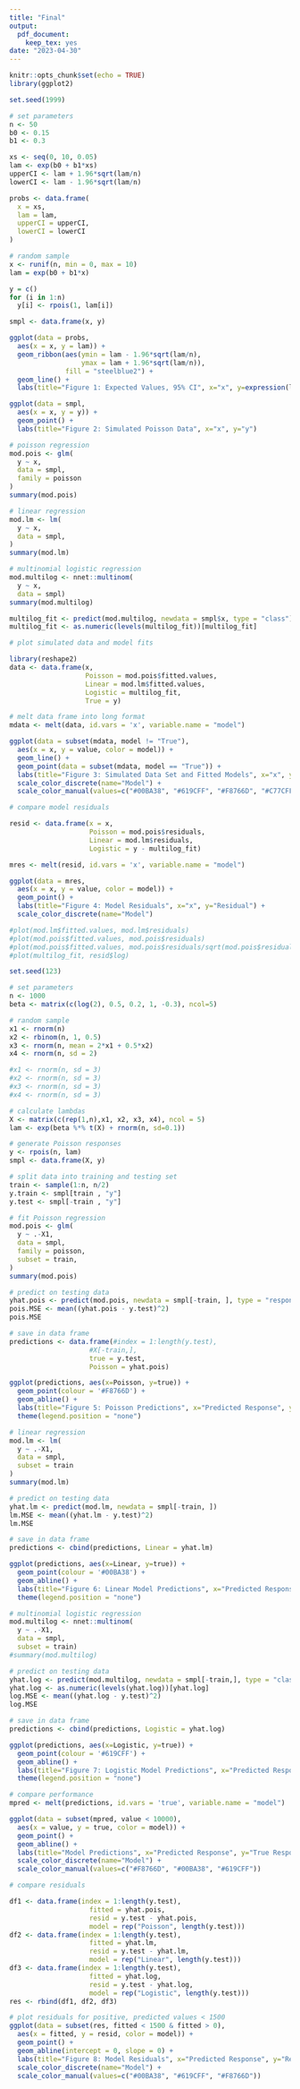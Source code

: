 ```yaml
---
title: "Final"
output: 
  pdf_document: 
    keep_tex: yes
date: "2023-04-30"
---
```


```r
knitr::opts_chunk$set(echo = TRUE)
library(ggplot2)
```

```r

set.seed(1999)

# set parameters
n <- 50
b0 <- 0.15
b1 <- 0.3

xs <- seq(0, 10, 0.05)
lam <- exp(b0 + b1*xs)
upperCI <- lam + 1.96*sqrt(lam/n)
lowerCI <- lam - 1.96*sqrt(lam/n)

probs <- data.frame(
  x = xs,
  lam = lam,
  upperCI = upperCI,
  lowerCI = lowerCI
)

# random sample
x <- runif(n, min = 0, max = 10)
lam = exp(b0 + b1*x)

y = c()
for (i in 1:n)
  y[i] <- rpois(1, lam[i])

smpl <- data.frame(x, y)

ggplot(data = probs, 
  aes(x = x, y = lam)) + 
  geom_ribbon(aes(ymin = lam - 1.96*sqrt(lam/n),
                  ymax = lam + 1.96*sqrt(lam/n)),
              fill = "steelblue2") +
  geom_line() +
  labs(title="Figure 1: Expected Values, 95% CI", x="x", y=expression(lambda))

ggplot(data = smpl, 
  aes(x = x, y = y)) + 
  geom_point() +
  labs(title="Figure 2: Simulated Poisson Data", x="x", y="y")
```


```r
# poisson regression
mod.pois <- glm(
  y ~ x, 
  data = smpl,
  family = poisson
)
summary(mod.pois)
```

```r
# linear regression
mod.lm <- lm(
  y ~ x, 
  data = smpl,
)
summary(mod.lm)
```

```r
# multinomial logistic regression
mod.multilog <- nnet::multinom(
  y ~ x, 
  data = smpl)
summary(mod.multilog)

multilog_fit <- predict(mod.multilog, newdata = smpl$x, type = "class")
multilog_fit <- as.numeric(levels(multilog_fit))[multilog_fit]
```

```r
# plot simulated data and model fits

library(reshape2)
data <- data.frame(x,
                   Poisson = mod.pois$fitted.values,
                   Linear = mod.lm$fitted.values, 
                   Logistic = multilog_fit,
                   True = y)

# melt data frame into long format
mdata <- melt(data, id.vars = 'x', variable.name = "model")

ggplot(data = subset(mdata, model != "True"), 
  aes(x = x, y = value, color = model)) + 
  geom_line() +
  geom_point(data = subset(mdata, model == "True")) +
  labs(title="Figure 3: Simulated Data Set and Fitted Models", x="x", y="y") +
  scale_color_discrete(name="Model") +
  scale_color_manual(values=c("#00BA38", "#619CFF", "#F8766D", "#C77CFF"))
```

```r
# compare model residuals

resid <- data.frame(x = x,
                    Poisson = mod.pois$residuals,
                    Linear = mod.lm$residuals, 
                    Logistic = y - multilog_fit)

mres <- melt(resid, id.vars = 'x', variable.name = "model")

ggplot(data = mres,
  aes(x = x, y = value, color = model)) + 
  geom_point() +
  labs(title="Figure 4: Model Residuals", x="x", y="Residual") +
  scale_color_discrete(name="Model")

#plot(mod.lm$fitted.values, mod.lm$residuals)
#plot(mod.pois$fitted.values, mod.pois$residuals)
#plot(mod.pois$fitted.values, mod.pois$residuals/sqrt(mod.pois$residuals))
#plot(multilog_fit, resid$log)
```

```r

set.seed(123)

# set parameters
n <- 1000
beta <- matrix(c(log(2), 0.5, 0.2, 1, -0.3), ncol=5)

# random sample
x1 <- rnorm(n)
x2 <- rbinom(n, 1, 0.5)
x3 <- rnorm(n, mean = 2*x1 + 0.5*x2)
x4 <- rnorm(n, sd = 2)

#x1 <- rnorm(n, sd = 3)
#x2 <- rnorm(n, sd = 3)
#x3 <- rnorm(n, sd = 3)
#x4 <- rnorm(n, sd = 3)

# calculate lambdas
X <- matrix(c(rep(1,n),x1, x2, x3, x4), ncol = 5)
lam <- exp(beta %*% t(X) + rnorm(n, sd=0.1))

# generate Poisson responses
y <- rpois(n, lam)
smpl <- data.frame(X, y)

# split data into training and testing set
train <- sample(1:n, n/2)
y.train <- smpl[train , "y"]
y.test <- smpl[-train , "y"]
```

```r
# fit Poisson regression
mod.pois <- glm(
  y ~ .-X1, 
  data = smpl,
  family = poisson,
  subset = train,
)
summary(mod.pois)

# predict on testing data
yhat.pois <- predict(mod.pois, newdata = smpl[-train, ], type = "response")
pois.MSE <- mean((yhat.pois - y.test)^2)
pois.MSE

# save in data frame
predictions <- data.frame(#index = 1:length(y.test),
                    #X[-train,],
                    true = y.test,
                    Poisson = yhat.pois)

ggplot(predictions, aes(x=Poisson, y=true)) +
  geom_point(colour = '#F8766D') +
  geom_abline() +
  labs(title="Figure 5: Poisson Predictions", x="Predicted Response", y="True Response") + 
  theme(legend.position = "none") 
```

```r
# linear regression
mod.lm <- lm(
  y ~ .-X1,
  data = smpl,
  subset = train
)
summary(mod.lm)

# predict on testing data
yhat.lm <- predict(mod.lm, newdata = smpl[-train, ])
lm.MSE <- mean((yhat.lm - y.test)^2)
lm.MSE

# save in data frame
predictions <- cbind(predictions, Linear = yhat.lm)

ggplot(predictions, aes(x=Linear, y=true)) +
  geom_point(colour = '#00BA38') +
  geom_abline() +
  labs(title="Figure 6: Linear Model Predictions", x="Predicted Response", y="True Response") + 
  theme(legend.position = "none") 
```
```r
# multinomial logistic regression
mod.multilog <- nnet::multinom(
  y ~ .-X1,
  data = smpl,
  subset = train)
#summary(mod.multilog)

# predict on testing data
yhat.log <- predict(mod.multilog, newdata = smpl[-train,], type = "class")
yhat.log <- as.numeric(levels(yhat.log))[yhat.log]
log.MSE <- mean((yhat.log - y.test)^2)
log.MSE

# save in data frame
predictions <- cbind(predictions, Logistic = yhat.log)

ggplot(predictions, aes(x=Logistic, y=true)) +
  geom_point(colour = '#619CFF') +
  geom_abline() +
  labs(title="Figure 7: Logistic Model Predictions", x="Predicted Response", y="True Response") + 
  theme(legend.position = "none") 
```

```r
# compare performance
mpred <- melt(predictions, id.vars = 'true', variable.name = "model")

ggplot(data = subset(mpred, value < 10000),
  aes(x = value, y = true, color = model)) + 
  geom_point() +
  geom_abline() +
  labs(title="Model Predictions", x="Predicted Response", y="True Response") +
  scale_color_discrete(name="Model") + 
  scale_color_manual(values=c("#F8766D", "#00BA38", "#619CFF"))
```



```r
# compare residuals

df1 <- data.frame(index = 1:length(y.test),
                    fitted = yhat.pois,
                    resid = y.test - yhat.pois,
                    model = rep("Poisson", length(y.test)))
df2 <- data.frame(index = 1:length(y.test),
                    fitted = yhat.lm,
                    resid = y.test - yhat.lm,
                    model = rep("Linear", length(y.test)))
df3 <- data.frame(index = 1:length(y.test),
                    fitted = yhat.log,
                    resid = y.test - yhat.log,
                    model = rep("Logistic", length(y.test)))
res <- rbind(df1, df2, df3)

# plot residuals for positive, predicted values < 1500
ggplot(data = subset(res, fitted < 1500 & fitted > 0),
  aes(x = fitted, y = resid, color = model)) + 
  geom_point() +
  geom_abline(intercept = 0, slope = 0) +
  labs(title="Figure 8: Model Residuals", x="Predicted Response", y="Residual") +
  scale_color_discrete(name="Model") +
  scale_color_manual(values=c("#00BA38", "#619CFF", "#F8766D"))
```

